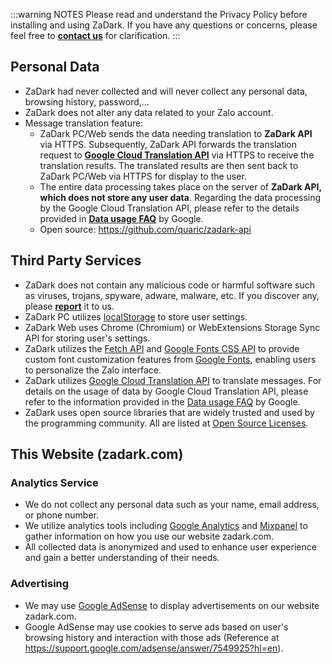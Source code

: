 :::warning NOTES
Please read and understand the Privacy Policy before installing and using ZaDark. If you have any questions or concerns, please feel free to [**contact us**](/contact) for clarification.
:::

## Personal Data

* ZaDark had never collected and will never collect any personal data, browsing history, password,...
* ZaDark does not alter any data related to your Zalo account.
* Message translation feature:
  * ZaDark PC/Web sends the data needing translation to **ZaDark API** via HTTPS. Subsequently, ZaDark API forwards the translation request to [**Google Cloud Translation API**](https://cloud.google.com/translate/docs/reference/libraries/v2/nodejs) via HTTPS to receive the translation results. The translated results are then sent back to ZaDark PC/Web via HTTPS for display to the user.
  * The entire data processing takes place on the server of **ZaDark API, which does not store any user data**. Regarding the data processing by the Google Cloud Translation API, please refer to the details provided in [**Data usage FAQ**](https://cloud.google.com/translate/data-usage) by Google.
  * Open source: https://github.com/quaric/zadark-api

## Third Party Services

* ZaDark does not contain any malicious code or harmful software such as viruses, trojans, spyware, adware, malware, etc. If you discover any, please [**report**](/contact) it to us.
* ZaDark PC utilizes [localStorage](https://developer.mozilla.org/en-US/docs/Web/API/Window/localStorage) to store user settings.
* ZaDark Web uses Chrome (Chromium) or WebExtensions Storage Sync API for storing user's settings.
* ZaDark utilizes the [Fetch API](https://developer.mozilla.org/en-US/docs/Web/API/Fetch\_API/Using\_Fetch) and [Google Fonts CSS API](https://developers.google.com/fonts) to provide custom font customization features from [Google Fonts](https://fonts.google.com/), enabling users to personalize the Zalo interface.
* ZaDark utilizes [Google Cloud Translation API](https://cloud.google.com/translate/docs/reference/libraries/v2/nodejs) to translate messages. For details on the usage of data by Google Cloud Translation API, please refer to the information provided in the [Data usage FAQ](https://cloud.google.com/translate/data-usage) by Google.
* ZaDark uses open source libraries that are widely trusted and used by the programming community. All are listed at [Open Source Licenses](/open-source-licenses).

## This Website (zadark.com)

### Analytics Service

* We do not collect any personal data such as your name, email address, or phone number.
* We utilize analytics tools including [Google Analytics](https://analytics.google.com) and [Mixpanel](https://mixpanel.com) to gather information on how you use our website zadark.com.
* All collected data is anonymized and used to enhance user experience and gain a better understanding of their needs.

### Advertising

* We may use [Google AdSense](https://adsense.google.com) to display advertisements on our website zadark.com.
* Google AdSense may use cookies to serve ads based on user's browsing history and interaction with those ads (Reference at https://support.google.com/adsense/answer/7549925?hl=en).